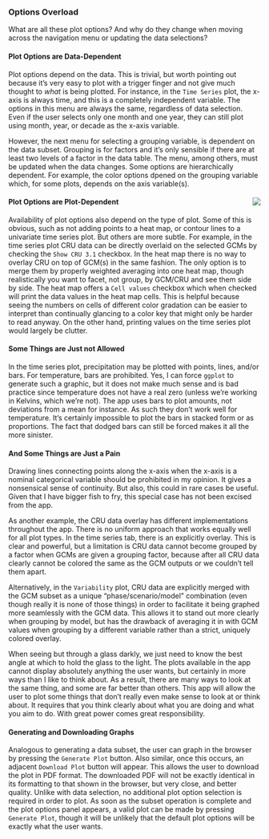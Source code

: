 ### Options Overload
What are all these plot options? And why do they change when moving across the navigation menu or updating the data selections?

#### Plot Options are Data-Dependent
Plot options depend on the data. This is trivial, but worth pointing out because it's very easy to plot with a trigger finger and not give much thought to *what* is being plotted.
For instance, in the `Time Series` plot, the x-axis is always time, and this is a completely independent variable.
The options in this menu are always the same, regardless of data selection.
Even if the user selects only one month and one year, they can still plot using month, year, or decade as the x-axis variable.

However, the next menu for selecting a grouping variable, is dependent on the data subset.
Grouping is for factors and it's only sensible if there are at least two levels of a factor in the data table.
The menu, among others, must be updated when the data changes.
Some options are hierarchically dependent. For example, the color options dpened on the grouping variable which, for some plots, depends on the axis variable(s).

#### Plot Options are Plot-Dependent <img style="float: right" src="screenshots/plotOptionsPanel_1_white.png"/>
Availability of plot options also depend on the type of plot. Some of this is obvious, such as not adding points to a heat map, or contour lines to a univariate time series plot.
But others are more subtle. For example, in the time series plot CRU data can be directly overlaid on the selected GCMs by checking the `Show CRU 3.1` checkbox.
In the heat map there is no way to overlay CRU on top of GCM(s) in the same fashion. The only option is to merge them by properly weighted averaging into one heat map,
though realistically you want to facet, not group, by GCM/CRU and see them side by side.
The heat map offers a `Cell values` checkbox which when checked will print the data values in the heat map cells.
This is helpful because seeing the numbers on cells of different color gradation can be easier to interpret than continually glancing to a color key that might only be harder to read anyway.
On the other hand, printing values on the time series plot would largely be clutter.

#### Some Things are Just not Allowed
In the time series plot, precipitation may be plotted with points, lines, and/or bars.
For temperature, bars are prohibited. Yes, I can force `ggplot` to generate such a graphic, but it does not make much sense and is bad practice since temperature does not have a real zero 
(unless we're working in Kelvins, which we're not).
The app uses bars to plot amounts, not deviations from a mean for instance. As such they don't work well for temperature. It's certainly impossible to plot the bars in stacked form or as proportions.
The fact that dodged bars can still be forced makes it all the more sinister.

#### And Some Things are Just a Pain
Drawing lines connecting points along the x-axis when the x-axis is a nominal categorical variable should be prohibited in my opinion.
It gives a nonsensical sense of continuity. But also, this could in rare cases be useful. Given that I have bigger fish to fry, this special case has not been excised from the app.

As another example, the CRU data overlay has different implementations throughout the app. There is no uniform approach that works equally well for all plot types.
In the time series tab, there is an explicitly overlay. This is clear and powerful, but a limitation is CRU data cannot become grouped by a factor when GCMs are given a grouping factor,
because after all CRU data clearly cannot be colored the same as the GCM outputs or we couldn't tell them apart.

Alternatively, in the `Variability` plot, CRU data are explicitly merged with the GCM subset as a unique "phase/scenario/model" combination (even though really it is none of those things)
in order to facilitate it being graphed more seamlessly with the GCM data. This allows it to stand out more clearly when grouping by model,
but has the drawback of averaging it in with GCM values when grouping by a different variable rather than a strict, uniquely colored overlay.

When seeing but through a glass darkly, we just need to know the best angle at which to hold the glass to the light.
The plots available in the app cannot display absolutely anything the user wants, but certainly in more ways than I like to think about.
As a result, there are many ways to look at the same thing, and some are far better than others.
This app will allow the user to plot some things that don't really even make sense to look at or think about.
It requires that you think clearly about what you are doing and what you aim to do.
With great power comes great responsibility.

#### Generating and Downloading Graphs
Analogous to generating a data subset, the user can graph in the browser by pressing the `Generate Plot` button.
Also similar, once this occurs, an adjacent `Download Plot` button will appear.
This allows the user to download the plot in PDF format.
The downloaded PDF will not be exactly identical in its formatting to that shown in the browser, but very close, and better quality.
Unlike with data selection, no additional plot option selection is required in order to plot.
As soon as the subset operation is complete and the plot options panel appears, a valid plot can be made by pressing `Generate Plot`,
though it will be unlikely that the default plot options will be exactly what the user wants.
